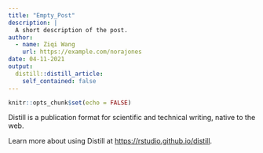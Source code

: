 ```yaml
---
title: "Empty_Post"
description: |
  A short description of the post.
author:
  - name: Ziqi Wang
    url: https://example.com/norajones
date: 04-11-2021
output:
  distill::distill_article:
    self_contained: false
---
```



```r
knitr::opts_chunk$set(echo = FALSE)
```

Distill is a publication format for scientific and technical writing, native to the web.

Learn more about using Distill at <https://rstudio.github.io/distill>.


